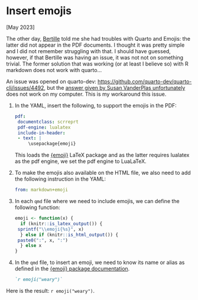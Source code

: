 # Insert emojis

[May 2023]

The other day, [Bertille](bertillepicard.github.io/) told me she had troubles with Quarto and Emojis: the latter did not appear in the PDF documents. I thought it was pretty simple and I did not remember struggling with that. I should have guessed, however, if that Bertille was having an issue, it was not not on something trivial. The former solution that was working (or at least I believe so) with R markdown does not work with quarto...

An issue was opened on quarto-dev: <https://github.com/quarto-dev/quarto-cli/issues/4492>, but the [answer given by Susan VanderPlas unfortunately](https://github.com/quarto-dev/quarto-cli/issues/4492#issuecomment-1548655951) does not work on my computer. This is my workaround this issue.


1. In the YAML, insert the following, to support the emojis in the PDF:
   ```yml
pdf:
    documentclass: scrreprt
    pdf-engine: lualatex
    include-in-header:
    - text: |
        \usepackage{emoji}
   ```
   This loads the [{emoji}](https://ctan.math.washington.edu/tex-archive/macros/luatex/latex/emoji/emoji-doc.pdf) LaTeX package and as the latter requires lualatex as the pdf engine, we set the pdf engine to LuaLaTeX.
   
2. To make the emojis also available on the HTML file, we also need to add the following instruction in the YAML:

   ```yml
from: markdown+emoji
   ```

3. In each `qmd` file where we need to include emojis, we can define the following function:
   ```r
emoji <- function(x) {
  if (knitr::is_latex_output()) {
    sprintf("\\emoji{%s}", x)
  } else if (knitr::is_html_output()) {
    paste0(":", x, ":")
  } else x
}
   ```

4. In the `qmd` file, to insert an emoji, we need to know its name or alias as defined in the [{emoji} package documentation](https://ctan.math.washington.edu/tex-archive/macros/luatex/latex/emoji/emoji-doc.pdf).
   ```markdown
`r emoji("weary")`   
   ```

Here is the result: `r emoji("weary")`.

